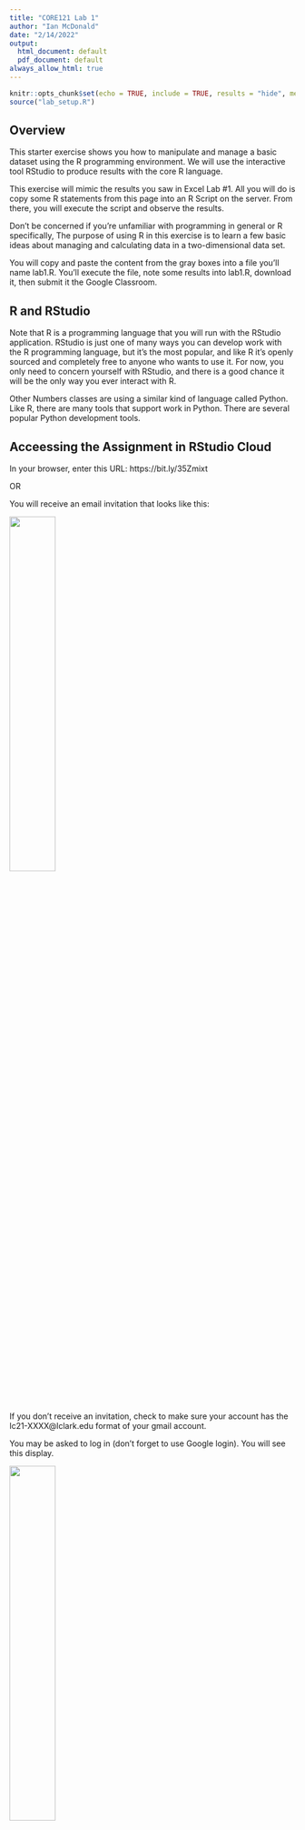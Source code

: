 ```yaml
---
title: "CORE121 Lab 1"
author: "Ian McDonald"
date: "2/14/2022"
output:
  html_document: default
  pdf_document: default
always_allow_html: true
---
```


```r
knitr::opts_chunk$set(echo = TRUE, include = TRUE, results = "hide", message = FALSE)
source("lab_setup.R")
```

## Overview

This starter exercise shows you how to manipulate and manage a basic dataset using the R programming environment. We will use the interactive tool RStudio to produce results with the core R language.  

This exercise will mimic the results you saw in Excel Lab \#1. All you will do is copy some R statements from this page into an R Script on the server. From there, you will execute the script and observe the results.  

Don't be concerned if you're unfamiliar with programming in general or R specifically, The purpose of using R in this exercise is to learn a few basic ideas about managing and calculating data in a two-dimensional data set.  

You will copy and paste the content from the gray boxes into a file you'll name lab1.R. You'll execute the file, note some results into lab1.R, download it, then submit it the Google Classroom.  

## R and RStudio

Note that R is a programming language that you will run with the RStudio application. RStudio is just one of many ways you can develop work with the R programming language, but it's the most popular, and like R it's openly sourced and completely free to anyone who wants to use it. For now, you only need to concern yourself with RStudio, and there is a good chance it will be the only way you ever interact with R.

Other Numbers classes are using a similar kind of language called Python. Like R, there are many tools that support work in Python. There are several popular Python development tools.

## Acceessing the Assignment in RStudio Cloud

In your browser, enter this URL:
https://bit.ly/35Zmixt

OR

You will receive an email invitation that looks like this:  

![](figure_2l.png){width=40%}  

If you don't receive an invitation, check to make sure your account has the lc21-XXXX@lclark.edu format of your gmail account.  

You may be asked to log in (don't forget to use Google login).  You will see this display.  

![](figure_3l.png){width=40%}    

Click on Lab_1, and after a few seconds, you will see the RStudio interface and you will be ready to start the lab.  

![](figure_4l.png){width=40%}  

## Building the R Script

Before you start, create an empty script file with this menu sequence:

File - New File - R Script

and you will see an empty script in the upper left region of the window.  Save you file with the name Lab_1.

I'll give you a bit of explanation of the commands as you paste them and run them.

The first thing were going to do is load some special R content stored something called a **library**. The library contains programs and data that your script can retrieve later. R, like all programming languages, is extended beyond its very basic capability by the work of programmers from anywhere (including yourself, perhaps, someday).

As you go through the lab, the sequence for completing the script is:

**-   Copy the lines from EACH grey box into your R script, which you created in the upper left corner of your RStudio session.**

Your R script is an ordinary text file with a file type of "R".

**-   Place your mouse cursor into the script, select the lines you just pasted, and then click on the "Run" button with the green arrow in front of it. Sometimes you'll see things change on your screen.**

```r

library(readxl)
library(tigris)
library(sf)
library(tidyverse)
library(plotly)

source("lab_setup.R")

```
Start with these five lines.  Copy them, paste them into the R Source window, and save the file as *lab_1*. 

Repeat that process every time you see a gray box like this one.

```r
print("It's not your world, it's not my world, it's R world")
```

Notice that you store your commands in one window of your display, in the upper left corner. That window is called Source.

When you execute something, the immediate results appear in the bottom left window called the console. If you want, you can enter commands direct in the console at the ">" prompt. Once in a great while you may want to try that but the normal sequence is to enter content in the source, and when you want to run something, see the results in the console.

You should make sure you save your work every time you change something, or at the very least save it frequently.

Let's upload some more code. By the way, you can leave as many blank lines as you want in a script, and blank lines will help makes things more readable when placed artfully, just like anything else you write.

***
The line in this box will read the data from the first worksheet of your Excel file and create an R data table.

```r
lab_1_data <- read_excel("Excel Lab 1.xlsx")
```

Notice in the upper right corner a new object appeared called *lab_1\_data*. Click on the blue arrow beside it, and you will see all the column names from the spreadsheet appear in a list.

In fact, click on the *lab_1\_data* name itself and you will see this appear in your source window:

![RStudio Screen Capture](img/fig_1_a.png)

This table display doesn't give you all the functionality you enjoy with Excel, but you can certainly see the contents. As we go further, you're going to refer to this data object.

Notice something else: everything you have just entered into your script is something you can run from scratch anytime you want. Excel doesn't give you that ability!

***
You now have two tabs in the upper left console window. Click on the *lab_1.R* tab and you'll return to your script. Let's add things in the order of the steps in the Excel lab.

For example, I might discover that I need to change some of the names or labels or content in my new data table. You'll end up referring to these column names, so you might as well make them simple and recognizable.

In this chunk below, the magic word is **mutate**. Here, I use mutate to change some of the entries in the column labled "state". Notice the first part of this statement:

```r
lab_1_data <- lab_1_data %>% 
        mutate(state = ifelse(state != "District of Columbia", str_to_title(state), state))
```

This step fixes a flaw in our original data.  It looks hard to interpret at first, but it is a permanent record of the fix.  Excel does not give you a way to record and reproduce your work like this.  

Notice this part of your code chunk:\
**lab_1\_data \<- lab_1\_data %\>%**

Here, the code is saying "read from my lab_1\_data table and when you've made the changes, store it back into lab_1\_data." I can also choose, instead, to store the results into a different object, or just print the results on my screen.

In this line, we just fixed a problem from the Excel worksheet where the "District Of Columbia" should have been "District of Columbia".

***
One of R's features is its ability, **to a fault**, to support different ways of handling tasks. I could have done this instead (you don't need to copy in this chunk but it won't hurt anything if you do):

```r
lab_1_data <- read_excel("Excel Lab 1.xlsx") %>% 
        mutate(state = ifelse(state != "District of Columbia", str_to_title(state), state))
```

and I would have accomplished both tasks in one statement. But it's possible I might want to take things one step at a time, usually because I want to see the results from each step before I consolidate them. Or perhaps because I want to document my work in a particular way.

Now let's get down to business. We know from the first lab that I will be interested in creating sums of various columns.

***
Notice that the Excel column names are funky and inconsistent. In R we can make the column names shorter and more usable.

```r
lab_1_data <- lab_1_data %>% 
        rename(pop_2014 = `2014 Citizen Population`,
               voted_2014 = `2014 Total voted`,
               pop_2018 = `2018 citizen Population`,
               voted_2018 = `2018 total voted`)
```

In R, I can store those calculations in a different data table and use them later if I want.  Or just look at the table for quick information.

```r
sums_of_lab1_data <- lab_1_data %>% 
        summarize(pop_2014 = sum(pop_2014), 
                  voted_2014 = sum(voted_2014), 
                  pop_2018 = sum(voted_2018),  
                  voted_2018 = sum(voted_2018))

```

But R is full of alternatives that can condense the statements, such as this one, where we tell it to "add everything that is like a numeric column".

```r
sums_of_lab1_data <- lab_1_data %>% 
        summarize(across(where(is.numeric), sum))
```

***
If you click on sums_of_lab1_data in the upper right, you'll see some values that will look familiar from the Excel Lab.

Let's generate some new columns that will resemble what I generated in the original lab. But notice that I don't have to copy formulas into cells with all the risks that entails. I just issue these lines:

```r

lab_1_data <- lab_1_data %>% 
        mutate(turnout_pct_increase = (voted_2018 - voted_2014) / voted_2014 * 100) %>% 
        arrange(desc(turnout_pct_increase)) 

```

Now click on your lab_1\_data tab. That object reveals content we generated in Excel a bunch of cells in the worksheet.  Like everything else in R, you leave a trail or your work and you only need to record it once.

***
Now create two new columns that present the percentage of the population that voted in each state for each year (Total Voted/Citizen Population).

```r
lab_1_data <- lab_1_data %>% 
     mutate(turnout_pct_2014 = voted_2014 / pop_2014 * 100) %>% 
     mutate(turnout_pct_2018 = voted_2018 / pop_2018 * 100)

```

***
As the Excel lab asked: 

"Now create an additional variable, called "pct pop change" that subtracts the 2014 percentage from the 2018 percentage. Sort this list from largest to smallest. Utah continues to top the list, but the percentage change is much smaller in magnitude. Discuss in your group the difference between these two percent change calculations. Which do you think should be reported in newspaper coverage?"

```r
lab_1_data <- lab_1_data %>% 
        mutate(pct_pop_change = turnout_pct_2018 - turnout_pct_2014) %>% 
        arrange(desc(pct_pop_change)) 

lab_1_data %>% 
        select(state, pct_pop_change)
```

**Do not forget to save your script often. Do it right now. File, Save or the command/S shortcut on a Mac.**

This time, the results appear in the console. You didn't update your lab_1 data object, and notice that you just see this:

lab_1\_data %\>% select something, with column names in parentheses.

And you get a usable display in the console. But you didn't change anything in your source data table.

Let's compute a couple of additional percentages.

```r

lab_1_data <- lab_1_data %>% 
        mutate(pct_total_2018 = voted_2018 / sum(voted_2018) * 100)

lab_1_data <- lab_1_data %>% 
        mutate(pct_dif_us_mean_2018 = sum(voted_2018)/sum(pop_2018)*100 - turnout_pct_2018)

```

The next question we want to ask is "What is the total turnout in the United States for each year?" To do that we need to add up all the states for each year.  

This code will report the medians:

```r
lab_1_data %>% summarise(median(voted_2014), median(pop_2014), median(voted_2018), median(pop_2018))
```

This code will give you the relative change from 2014 to 2018 summed for all states:

```r
lab_1_data %>% summarize((sum(voted_2018) - sum(voted_2014)) / sum(voted_2014)) * 100
```

This code gives you turnout percentages:

```r

lab_1_data %>% summarize(sum(voted_2014) / sum(pop_2014) * 100)
lab_1_data %>% summarize(sum(voted_2018) / sum(pop_2018) * 100)

lab_1_data %>% summarize(sum(voted_2018) / sum(pop_2018) * 100) - lab_1_data %>% summarize(sum(voted_2014) / sum(pop_2014) * 100)

```


***

Here's something we didn't do in Excel:  **make some maps.**  The code isn't something you can interpret right now, but you can use it to create any of those maps you see in the New York Times, fivethirtyeight.com, and so on:

```r

state_codes <- st_codes_f(full_name = lab_1_data$state)
lab_1_data <- inner_join(lab_1_data, state_codes, by=c("state" = "st_name"))
us_states <- states(cb = TRUE, resolution = "20m") %>%
     shift_geometry()
lab_1_sf <- inner_join(us_states, lab_1_data, by=c("STUSPS" = "stcd"))

m <- lab_1_sf %>% 
ggplot(aes(text = str_c(STUSPS," ",format(turnout_pct_increase, digits = 3)))) +
     geom_sf(aes(fill = turnout_pct_increase), color = "black", size = 0.1) +
     scale_fill_viridis_c() +
     theme_void(base_size = 16) +
     labs(title = "Percent increase in Voter Turnout",
          subtitle = "From 2014 to 2018",
          fill = "Increase %",
          caption = "Note: Alaska, Hawaii, and Puerto Rico are shifted and not to scale.") +
     theme(plot.title = element_text(hjust = 0))

m

```

And we can even make a fancy map where the mouse "hover" over individual states display its data:


```r

gg_2 <- ggplotly(m, tooltip = "text")
gg_2 %>%
    style(
      hoveron = "fills",
      # override the color mapping
      line.color = toRGB("gray40"),
      # don't apply these style rules to the first trace, which is the background graticule/grid
      traces = seq.int(2, length(gg_2$x$data))
    ) %>%
    hide_legend()
```

This map gives you the ability to scan all your data at once in a graphical format.  It's an example of a *data visualization*, an important advantage to using R.  Excel's graphs are usable but can't match R's flexibility.

Part 2:  Campaign Finance

Let's recreate the graphs we made in Excel in the second part of the first lab.

```r
lab_1b_data <- read_excel("Excel Lab 1.xlsx", sheet = "Campaign Finance") %>% 
        rename(cost = `Cost of Senate Elections (Winner)`) %>% 
        arrange(Year)
```

If you click on "lab_1b_data" in the upper right corner panel, or if you type *View(lab_1b_data)*, you will see a table display similar to the one your saw for lab_1_data.  

This code gives us a single value that extracts the CPI for 2018.

```r

cpi_2018 <- lab_1b_data[lab_1b_data$Year == 2018,][["CPI"]]
```

And finally... magic to build the graphs.

```r

lab_1b_data <- lab_1b_data %>% mutate(inflation_rate = (CPI - lag(CPI)) / lag(CPI) * 100) %>% 
        mutate(real_cost = cpi_2018 / CPI * cost)


lab_1b_data %>% ggplot(aes(x = Year, y = cost)) + 
        geom_point(aes(x = Year, y = cost)) + 
        stat_smooth(method = loess) +
        scale_y_continuous(name="Nominal Cost $M", labels = scales::comma)

lab_1b_data %>% ggplot(aes(x = Year, y = real_cost)) + 
        geom_point() + 
        geom_point(aes(x = Year, y = cost)) +
        stat_smooth(method = loess, fullrange = TRUE) +
        scale_y_continuous(name = "Real Cost $M", labels = scales::label_comma())




```


**Downloading your script file**

Download the Lab_1.R file you just created, and upload it as the attachment for your assignment.

1.  Save your Lab_1.R file one last time (use File Save).

2.  In the bottom right corner pane, check the box adjacent to the "Lab_1.R" file.

3. Click on the "More" tab and choose "Export.."

4.  Select the Download button.  The file will download to your default download folder used by your browser.

5.  In Google Classroom, upload the Lab_1.R file to the assignment record.  